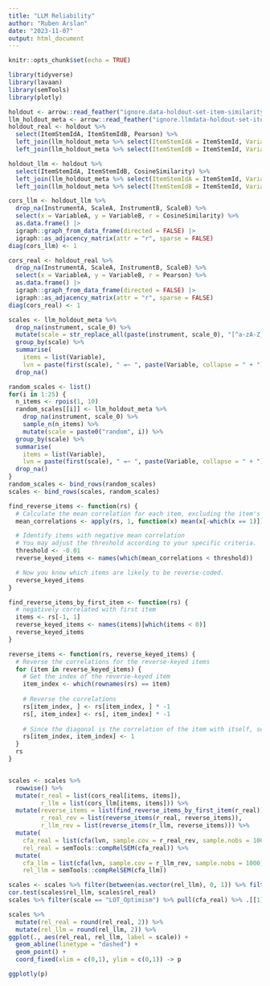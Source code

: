```yaml
---
title: "LLM Reliability"
author: "Ruben Arslan"
date: "2023-11-07"
output: html_document
---
```


```r
knitr::opts_chunk$set(echo = TRUE)
```


```r
library(tidyverse)
library(lavaan)
library(semTools)
library(plotly)
```

```r
holdout <- arrow::read_feather("ignore.data-holdout-set-item-similarity-20230710-164559")
llm_holdout_meta <- arrow::read_feather("ignore.llmdata-holdout-set-item-similarity-20230710-164559.feather")
holdout_real <- holdout %>% 
  select(ItemStemIdA, ItemStemIdB, Pearson) %>% 
  left_join(llm_holdout_meta %>% select(ItemStemIdA = ItemStemId, VariableA = Variable, InstrumentA = instrument, ScaleA = scale_0, SubscaleA = scale_1)) %>% 
  left_join(llm_holdout_meta %>% select(ItemStemIdB = ItemStemId, VariableB = Variable, InstrumentB = instrument, ScaleB = scale_0, SubscaleB = scale_1))

holdout_llm <- holdout %>% 
  select(ItemStemIdA, ItemStemIdB, CosineSimilarity) %>% 
  left_join(llm_holdout_meta %>% select(ItemStemIdA = ItemStemId, VariableA = Variable, InstrumentA = instrument, ScaleA = scale_0, SubscaleA = scale_1)) %>% 
  left_join(llm_holdout_meta %>% select(ItemStemIdB = ItemStemId, VariableB = Variable, InstrumentB = instrument, ScaleB = scale_0, SubscaleB = scale_1))

cors_llm <- holdout_llm %>% 
  drop_na(InstrumentA, ScaleA, InstrumentB, ScaleB) %>% 
  select(x = VariableA, y = VariableB, r = CosineSimilarity) %>% 
  as.data.frame() |> 
  igraph::graph_from_data_frame(directed = FALSE) |> 
  igraph::as_adjacency_matrix(attr = "r", sparse = FALSE)
diag(cors_llm) <- 1

cors_real <- holdout_real %>% 
  drop_na(InstrumentA, ScaleA, InstrumentB, ScaleB) %>% 
  select(x = VariableA, y = VariableB, r = Pearson) %>% 
  as.data.frame() |> 
  igraph::graph_from_data_frame(directed = FALSE) |> 
  igraph::as_adjacency_matrix(attr = "r", sparse = FALSE)
diag(cors_real) <- 1

scales <- llm_holdout_meta %>% 
  drop_na(instrument, scale_0) %>% 
  mutate(scale = str_replace_all(paste(instrument, scale_0), "[^a-zA-Z_0-9]", "_")) %>% 
  group_by(scale) %>% 
  summarise(
    items = list(Variable),
    lvn = paste(first(scale), " =~ ", paste(Variable, collapse = " + "))) %>% 
  drop_na()

random_scales <- list()
for(i in 1:25) {
  n_items <- rpois(1, 10)
  random_scales[[i]] <- llm_holdout_meta %>% 
    drop_na(instrument, scale_0) %>% 
    sample_n(n_items) %>%  
    mutate(scale = paste0("random", i)) %>% 
  group_by(scale) %>% 
  summarise(
    items = list(Variable),
    lvn = paste(first(scale), " =~ ", paste(Variable, collapse = " + "))) %>% 
  drop_na()
}
random_scales <- bind_rows(random_scales)
scales <- bind_rows(scales, random_scales)

find_reverse_items <- function(rs) {
  # Calculate the mean correlation for each item, excluding the item's correlation with itself.
  mean_correlations <- apply(rs, 1, function(x) mean(x[-which(x == 1)]))

  # Identify items with negative mean correlation
  # You may adjust the threshold according to your specific criteria.
  threshold <- -0.01
  reverse_keyed_items <- names(which(mean_correlations < threshold))

  # Now you know which items are likely to be reverse-coded.  
  reverse_keyed_items
}

find_reverse_items_by_first_item <- function(rs) {
  # negatively correlated with first item
  items <- rs[-1, 1]
  reverse_keyed_items <- names(items)[which(items < 0)]
  reverse_keyed_items
}

reverse_items <- function(rs, reverse_keyed_items) {
  # Reverse the correlations for the reverse-keyed items
  for (item in reverse_keyed_items) {
    # Get the index of the reverse-keyed item
    item_index <- which(rownames(rs) == item)
    
    # Reverse the correlations
    rs[item_index, ] <- rs[item_index, ] * -1
    rs[, item_index] <- rs[, item_index] * -1
    
    # Since the diagonal is the correlation of the item with itself, set it back to 1
    rs[item_index, item_index] <- 1
  }
  rs
}


scales <- scales %>% 
  rowwise() %>% 
  mutate(r_real = list(cors_real[items, items]),
         r_llm = list(cors_llm[items, items])) %>% 
  mutate(reverse_items = list(find_reverse_items_by_first_item(r_real)),
         r_real_rev = list(reverse_items(r_real, reverse_items)),
         r_llm_rev = list(reverse_items(r_llm, reverse_items))) %>% 
  mutate(
    cfa_real = list(cfa(lvn, sample.cov = r_real_rev, sample.nobs = 1000)),
    rel_real = semTools::compRelSEM(cfa_real)) %>%
  mutate(
    cfa_llm = list(cfa(lvn, sample.cov = r_llm_rev, sample.nobs = 1000)),
    rel_llm = semTools::compRelSEM(cfa_llm))

scales <- scales %>% filter(between(as.vector(rel_llm), 0, 1)) %>% filter(between(as.vector(rel_real), 0, 1))
cor.test(scales$rel_llm, scales$rel_real)
scales %>% filter(scale == "LOT_Optimism") %>% pull(cfa_real) %>% .[[1]] %>% summary
```


```r
scales %>% 
  mutate(rel_real = round(rel_real, 2)) %>% 
  mutate(rel_llm = round(rel_llm, 2)) %>% 
ggplot(., aes(rel_real, rel_llm, label = scale)) + 
  geom_abline(linetype = "dashed") +
  geom_point() +
  coord_fixed(xlim = c(0,1), ylim = c(0,1)) -> p

ggplotly(p)
```
